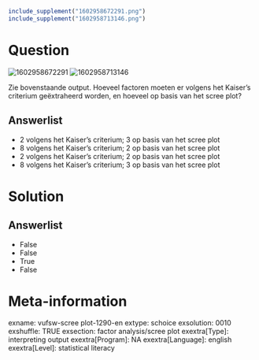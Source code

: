 ```r
include_supplement("1602958672291.png")
include_supplement("1602958713146.png")
```

Question
========
<img src="1602958672291.png" class="fr-fic fr-dii tvcss_2"
alt="1602958672291" /> <img src="1602958713146.png" class="fr-fic fr-dii tvcss_3"
alt="1602958713146" />  
  
Zie bovenstaande output. Hoeveel factoren moeten er volgens het Kaiser’s
criterium geëxtraheerd worden, en hoeveel op basis van het scree plot?

Answerlist
----------
* 2 volgens het Kaiser’s criterium; 3 op basis van het scree plot
* 8 volgens het Kaiser’s criterium; 2 op basis van het scree plot
* 2 volgens het Kaiser’s criterium; 2 op basis van het scree plot
* 8 volgens het Kaiser’s criterium; 3 op basis van het scree plot

Solution
========










Answerlist
----------
* False
* False
* True
* False

Meta-information
================
exname: vufsw-scree plot-1290-en
extype: schoice
exsolution: 0010
exshuffle: TRUE
exsection: factor analysis/scree plot
exextra[Type]: interpreting output
exextra[Program]: NA
exextra[Language]: english
exextra[Level]: statistical literacy

